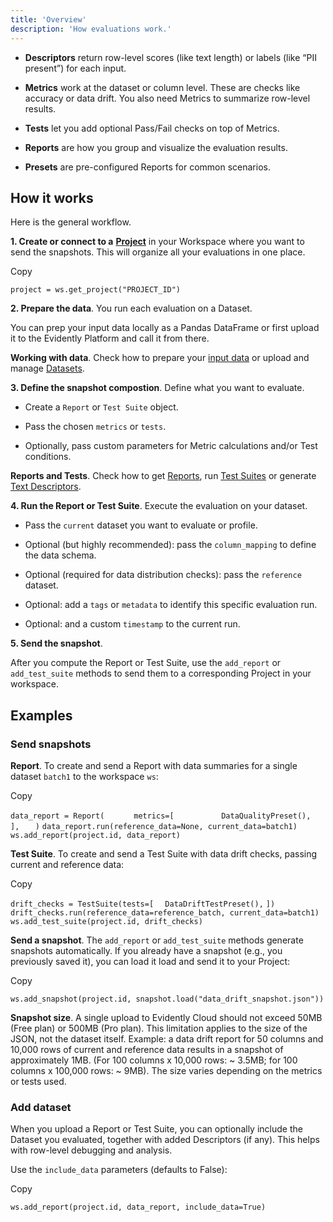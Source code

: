 ```yaml
---
title: 'Overview'
description: 'How evaluations work.'
---
```


* **Descriptors** return row-level scores (like text length) or labels (like “PII present”) for each input.

* **Metrics** work at the dataset or column level. These are checks like accuracy or  data drift. You also need Metrics to summarize row-level results.

* **Tests** let you add optional Pass/Fail checks on top of Metrics.

* **Reports** are how you group and visualize the evaluation results.

* **Presets** are pre-configured Reports for common scenarios.



## How it works

Here is the general workflow.

**1. Create or connect to a** [**Project**](https://docs.evidentlyai.com/user-guide/projects/add_project) in your Workspace where you want to send the snapshots. This will organize all your evaluations in one place.

Copy

`project = ws.get_project("PROJECT_ID")`

**2. Prepare the data**. You run each evaluation on a Dataset.

You can prep your input data locally as a Pandas DataFrame or first upload it to the Evidently Platform and call it from there.

**Working with data**. Check how to prepare your [input data](https://docs.evidentlyai.com/user-guide/input-data/data-requirements) or upload and manage [Datasets](https://docs.evidentlyai.com/user-guide/datasets/datasets_overview).

**3. Define the snapshot compostion**. Define what you want to evaluate.

* Create a `Report` or `Test Suite` object.

* Pass the chosen `metrics` or `tests`.

* Optionally, pass custom parameters for Metric calculations and/or Test conditions.

**Reports and Tests**. Check how to get [Reports](https://docs.evidentlyai.com/user-guide/tests-and-reports/get-reports), run [Test Suites](https://docs.evidentlyai.com/user-guide/tests-and-reports/run-tests) or generate [Text Descriptors](https://docs.evidentlyai.com/user-guide/tests-and-reports/text-descriptors).

**4. Run the Report or Test Suite**. Execute the evaluation on your dataset.

* Pass the `current` dataset you want to evaluate or profile.

* Optional (but highly recommended): pass the `column_mapping` to define the data schema.

* Optional (required for data distribution checks): pass the `reference` dataset.

* Optional: add a `tags` or `metadata` to identify this specific evaluation run.

* Optional: and a custom `timestamp` to the current run.

**5. Send the snapshot**.

After you compute the Report or Test Suite, use the `add_report` or `add_test_suite` methods to send them to a corresponding Project in your workspace.

[](https://docs.evidentlyai.com/user-guide/evaluations/snapshots#examples)
Examples
--------

### [](https://docs.evidentlyai.com/user-guide/evaluations/snapshots#send-snapshots)&#xA;Send snapshots

**Report**. To create and send a Report with data summaries for a single dataset `batch1` to the workspace `ws`:

Copy

`data_report = Report(`
`      metrics=[`
`          DataQualityPreset(),`
`      ],`
`   )`
`data_report.run(reference_data=None, current_data=batch1)`
`ws.add_report(project.id, data_report)`

**Test Suite**. To create and send a Test Suite with data drift checks, passing current and reference data:

Copy

`drift_checks = TestSuite(tests=[`
`  DataDriftTestPreset(),`
`])`
`drift_checks.run(reference_data=reference_batch, current_data=batch1)`
`ws.add_test_suite(project.id, drift_checks)`

**Send a snapshot**. The `add_report` or `add_test_suite` methods generate snapshots automatically. If you already have a snapshot (e.g., you previously saved it), you can load it load and send it to your Project:

Copy

`ws.add_snapshot(project.id, snapshot.load("data_drift_snapshot.json"))`

**Snapshot size**. A single upload to Evidently Cloud should not exceed 50MB (Free plan) or 500MB (Pro plan). This limitation applies to the size of the JSON, not the dataset itself. Example: a data drift report for 50 columns and 10,000 rows of current and reference data results in a snapshot of approximately 1MB. (For 100 columns x 10,000 rows: \~ 3.5MB; for 100 columns x 100,000 rows: \~ 9MB). The size varies depending on the metrics or tests used.

### [](https://docs.evidentlyai.com/user-guide/evaluations/snapshots#add-dataset)&#xA;Add dataset

When you upload a Report or Test Suite, you can optionally include the Dataset you evaluated, together with added Descriptors (if any). This helps with row-level debugging and analysis.

Use the `include_data` parameters (defaults to False):

Copy

`ws.add_report(project.id, data_report, include_data=True)`